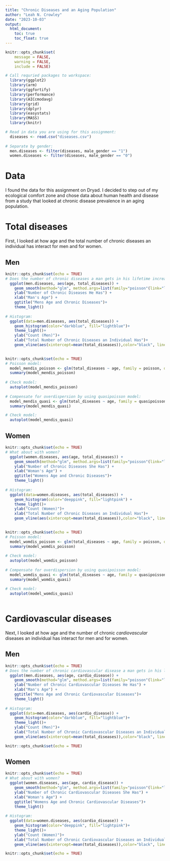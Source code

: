 ```yaml
---
title: "Chronic Diseases and an Aging Population"
author: "Leah N. Crowley"
date: "2023-10-03"
output:
  html_document:
    toc: true
    toc_float: true
---
```


```r
knitr::opts_chunk$set(
	message = FALSE,
	warning = FALSE,
	include = FALSE)

# Call requried packages to workspace: 
  library(ggplot2)
  library(arm)
  library(ggfortify)
  library(performance)
  library(AICcmodavg)
  library(grid)
  library(dplyr)
  library(easystats)
  library(MASS)
  library(knitr)

# Read in data you are using for this assignment: 
  diseases <- read.csv("diseases.csv")
  
# Separate by gender:
  men.diseases <- filter(diseases, male_gender == "1")
  women.diseases <- filter(diseases, male_gender == "0") 
```

# Data

I found the data for this assignment on Dryad. I decided to step out of my ecological comfort zone and chose data about human health and disease from a study that looked at chronic disease prevalence in an aging population.

# Total diseases

First, I looked at how age and the total number of chronic diseases an individual has interact for men and for women.

## Men

```r
knitr::opts_chunk$set(echo = TRUE)
# Does the number of chronic diseases a man gets in his lifetime increase with age?
  ggplot(men.diseases, aes(age, total_diseases)) +
    geom_smooth(method="glm", method.args=list(family="poisson"(link="log")), color="darkblue") +
    ylab("Number of Chronic Diseases He Has") +
    xlab("Man's Age") +
    ggtitle("Mens Age and Chronic Diseases")+
    theme_light()
  
# Histogram:
  ggplot(data=men.diseases, aes(total_diseases)) + 
    geom_histogram(color="darkblue", fill="lightblue")+
    theme_light()+
    ylab("Count (Men)")+
    xlab("Total Number of Chronic Diseases an Individual Has")+
    geom_vline(aes(xintercept=mean(total_diseases)),color="black", linetype="dashed", size=1)
  
```

```r
knitr::opts_chunk$set(echo = TRUE)
# Poisson model:
  model_mendis_poisson <- glm(total_diseases ~ age, family = poisson, data=men.diseases)
  summary(model_mendis_poisson) 
  
# Check model: 
  autoplot(model_mendis_poisson)
  
# Compensate for overdispersion by using quasipoisson model: 
  model_mendis_quasi <- glm(total_diseases ~ age, family = quasipoisson, data = men.diseases)
  summary(model_mendis_quasi)

# Check model: 
  autoplot(model_mendis_quasi) 
```

## Women

```r
knitr::opts_chunk$set(echo = TRUE)
# What about with women?
  ggplot(women.diseases, aes(age, total_diseases)) +
    geom_smooth(method="glm", method.args=list(family="poisson"(link="log")), color="deeppink") +
    ylab("Number of Chronic Diseases She Has") +
    xlab("Woman's Age") +
    ggtitle("Womens Age and Chronic Diseases")+
    theme_light()
  
# Histogram:
  ggplot(data=women.diseases, aes(total_diseases)) + 
    geom_histogram(color="deeppink", fill="lightpink") +
    theme_light()+
    ylab("Count (Women)")+
    xlab("Total Number of Chronic Diseases an Individual Has")+
    geom_vline(aes(xintercept=mean(total_diseases)),color="black", linetype="dashed", size=1)
    
```

```r
knitr::opts_chunk$set(echo = TRUE)
# Poisson model:
  model_womdis_poisson <- glm(total_diseases ~ age, family = poisson, data=women.diseases)
  summary(model_womdis_poisson)  
  
# Check model: 
  autoplot(model_womdis_poisson)
  
# Compensate for overdispersion by using quasipoisson model: 
  model_womdis_quasi <- glm(total_diseases ~ age, family = quasipoisson, data = women.diseases)
  summary(model_womdis_quasi)
  
# Check model: 
  autoplot(model_womdis_quasi)
  
```

# Cardiovascular diseases

Next, I looked at how age and the number of chronic *cardiovascular* diseases an individual has interact for men and for women.

## Men

```r
knitr::opts_chunk$set(echo = TRUE)
# Does the number of chronic cardiovascular disease a man gets in his lifetime increase with age?
  ggplot(men.diseases, aes(age, cardio_disease)) +
    geom_smooth(method="glm", method.args=list(family="poisson"(link="log")), color="darkblue") +
    ylab("Number of Chronic Cardiovascular Diseases He Has") +
    xlab("Man's Age") +
    ggtitle("Mens Age and Chronic Cardiovascular Diseases")+
    theme_light()
  
# Histogram:
  ggplot(data=men.diseases, aes(cardio_disease)) + 
    geom_histogram(color="darkblue", fill="lightblue")+
    theme_light()+
    ylab("Count (Men)")+
    xlab("Total Number of Chronic Cardiovascular Diseases an Individual Has")+
    geom_vline(aes(xintercept=mean(total_diseases)),color="black", linetype="dashed", size=1)

```

```r
knitr::opts_chunk$set(echo = TRUE)

```

## Women

```r
knitr::opts_chunk$set(echo = TRUE)
# What about with women?
  ggplot(women.diseases, aes(age, cardio_disease)) +
    geom_smooth(method="glm", method.args=list(family="poisson"(link="log")), color="deeppink") +
    ylab("Number of Chronic Cardiovascular Diseases She Has") +
    xlab("Woman's Age") +
    ggtitle("Womens Age and Chronic Cardiovascular Diseases")+
    theme_light()
  
# Histogram:
  ggplot(data=women.diseases, aes(cardio_disease)) + 
    geom_histogram(color="deeppink", fill="lightpink")+
    theme_light()+
    ylab("Count (Women)")+
    xlab("Total Number of Chronic Cardiovascular Diseases an Individual Has")+
    geom_vline(aes(xintercept=mean(total_diseases)),color="black", linetype="dashed", size=1)

```

```r
knitr::opts_chunk$set(echo = TRUE)


```
